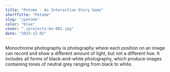 ```yaml
---
title: "Petome - An Interactive Story Game"
shortTitle: "Petome"
slug: "/petome"
color: "blue"
cover: "./projects-bw-001.jpg"
date: "2023-12-03"
---
```


Monochrome photography is photography where each position on an image can record and show a different amount of light, but not a different hue. It includes all forms of black-and-white photography, which produce images containing tones of neutral grey ranging from black to white.
